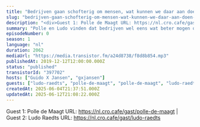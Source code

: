 ```yaml
---
title: "Bedrijven gaan schofterig om mensen, wat kunnen we daar aan doen? met Polle de Maagt en Lude Raedts"
slug: "bedrijven-gaan-schofterig-om-mensen-wat-kunnen-we-daar-aan-doen-met-polle-de-maagt-en-lude-raedts"
description: "<div>Guest 1: Polle de Maagt URL: https://nl.cro.cafe/gast/polle-de-maagt | Guest 2: Ludo Raedts URL: https://nl.cro.cafe/gast/ludo-raedts&nbsp;</div>"
summary: "Polle en Ludo vinden dat bedrijven wel eens wat beter mogen omgaan met klanten, hier hoor je wat ze allemaal mis vinden gaan en wat we er aan kunnen doen om die menselijkheid terug te krijgen."
episodeNumber: 0
season: 1
language: "nl"
duration: 2062
mediaUrl: "https://media.transistor.fm/a24d8738/f8d8b854.mp3"
publishedAt: 2019-12-12T12:00:00.000Z
status: "published"
transistorId: "397702"
hosts: ["Guido X Jansen", "gxjansen"]
guests: ["ludo-raedts", "polle-de-maagt", "polle-de-maagt", "ludo-raedts"]
createdAt: 2025-06-04T21:37:51.000Z
updatedAt: 2025-06-12T21:08:22.000Z
---
```


Guest 1: Polle de Maagt URL: https://nl.cro.cafe/gast/polle-de-maagt | Guest 2: Ludo Raedts URL: https://nl.cro.cafe/gast/ludo-raedts&nbsp;
